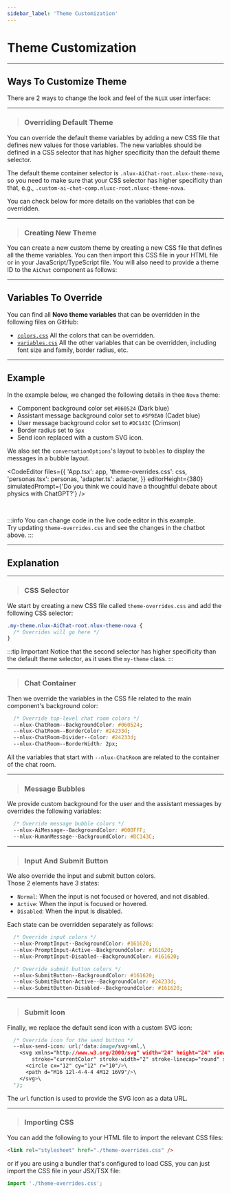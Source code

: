 ```yaml
---
sidebar_label: 'Theme Customization'
---
```






# Theme Customization

---

## Ways To Customize Theme

There are 2 ways to change the look and feel of the `NLUX` user interface:

---

> ### Overriding Default Theme

You can override the default theme variables by adding a new CSS file that defines new values for those variables.
The new variables should be defined in a CSS selector that has higher specificity than the default theme selector.

The default theme container selector is `.nlux-AiChat-root.nlux-theme-nova`, so you need to make sure that your CSS
selector has higher specificity than that, e.g., `.custom-ai-chat-comp.nluxc-root.nluxc-theme-nova`.

You can check below for more details on the variables that can be overridden.

---

> ### Creating New Theme

You can create a new custom theme by creating a new CSS file that defines all the theme variables. You can then import
this CSS file in your HTML file or in your JavaScript/TypeScript file. You will also need to provide a theme ID to the
`AiChat` component as follows:

<PlatformSelector reactJs={ThemeIdReactJs} javascript={ThemeIdJavaScript}/>

---

## Variables To Override

You can find all **Novo theme variables** that can be overridden in the following files on GitHub:
* [`colors.css`](https://github.com/nlkitai/nlux/blob/latest/packages/css/themes/src/dev/colors.css) All the colors
that can be overridden.
* [`variables.css`](https://github.com/nlkitai/nlux/blob/latest/packages/css/themes/src/dev/variables.css) All the other
variables that can be overridden, including font size and family, border radius, etc.

---

## Example

In the example below, we changed the following details in thee `Nova` theme:

* Component background color set `#060524` (Dark blue)
* Assistant message background color set to `#5F9EA0` (Cadet blue)
* User message background color set to `#DC143C` (Crimson)
* Border radius set to `5px`
* Send icon replaced with a custom SVG icon.

We also set the `conversationOptions`'s layout to `bubbles` to display the messages in a bubble layout.

<CodeEditor
    files={{
        'App.tsx': app,
        'theme-overrides.css': css,
        'personas.tsx': personas,
        'adapter.ts': adapter,
    }}
    editorHeight={380}
    simulatedPrompt={'Do you think we could have a thoughtful debate about physics with ChatGPT?'}
/>

<br />

:::info
You can change code in the live code editor in this example.<br />
Try updating `theme-overrides.css` and see the changes in the chatbot above.
:::

---

## Explanation

---

> ### CSS Selector

We start by creating a new CSS file called `theme-overrides.css` and add the following CSS selector:

```css
.my-theme.nlux-AiChat-root.nlux-theme-nova {
  /* Overrides will go here */
}
```

:::tip Important
Notice that the second selector has higher specificity than the default theme selector, as it uses the `my-theme` class.
:::

---

> ### Chat Container

Then we override the variables in the CSS file related to the main component's background color:

```css
  /* Override top-level chat room colors */
  --nlux-ChatRoom--BackgroundColor: #060524;
  --nlux-ChatRoom--BorderColor: #24233d;
  --nlux-ChatRoom-Divider--Color: #24233d;
  --nlux-ChatRoom--BorderWidth: 2px;
```

All the variables that start with `--nlux-ChatRoom` are related to the container of the chat room.

---

> ### Message Bubbles

We provide custom background for the user and the assistant messages by overrides the following variables:

```css
  /* Override message bubble colors */
  --nlux-AiMessage--BackgroundColor: #00BFFF;
  --nlux-HumanMessage--BackgroundColor: #DC143C;
```

---

> ### Input And Submit Button

We also override the input and submit button colors.<br />
Those 2 elements have 3 states:

* `Normal`: When the input is not focused or hovered, and not disabled.
* `Active`: When the input is focused or hovered.
* `Disabled`: When the input is disabled.

Each state can be overridden separately as follows:

```css
  /* Override input colors */
  --nlux-PromptInput--BackgroundColor: #161620;
  --nlux-PromptInput-Active--BackgroundColor: #161620;
  --nlux-PromptInput-Disabled--BackgroundColor: #161620;

  /* Override submit button colors */
  --nlux-SubmitButton--BackgroundColor: #161620;
  --nlux-SubmitButton-Active--BackgroundColor: #24233d;
  --nlux-SubmitButton-Disabled--BackgroundColor: #161620;
```

---

> ### Submit Icon

Finally, we replace the default send icon with a custom SVG icon:

```css
  /* Override icon for the send button */
  --nlux-send-icon: url('data:image/svg+xml,\
    <svg xmlns="http://www.w3.org/2000/svg" width="24" height="24" viewBox="0 0 24 24" fill="none" \
        stroke="currentColor" stroke-width="2" stroke-linecap="round" stroke-linejoin="round">\
      <circle cx="12" cy="12" r="10"/>\
      <path d="M16 12l-4-4-4 4M12 16V9"/>\
    </svg>\
  ');
```

The `url` function is used to provide the SVG icon as a data URL.

---

> ### Importing CSS

You can add the following to your HTML file to import the relevant CSS files:

```html
<link rel="stylesheet" href="./theme-overrides.css" />
```

or if you are using a bundler that's configured to load CSS, you can just import the CSS file in your JSX/TSX file:

```js
import './theme-overrides.css';
```
